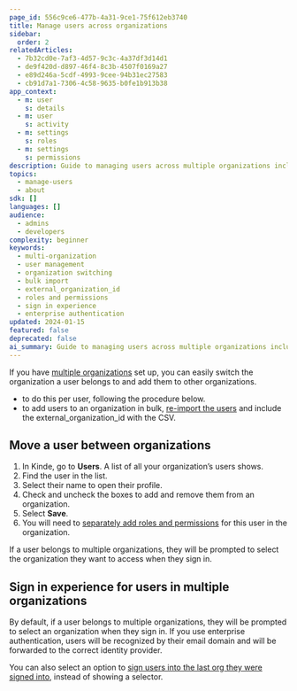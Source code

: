 ```yaml
---
page_id: 556c9ce6-477b-4a31-9ce1-75f612eb3740
title: Manage users across organizations
sidebar:
  order: 2
relatedArticles:
  - 7b32cd0e-7af3-4d57-9c3c-4a37df3d14d1
  - de9f420d-d897-46f4-8c3b-4507f0169a27
  - e89d246a-5cdf-4993-9cee-94b31ec27583
  - cb91d7a1-7306-4c58-9635-b0fe1b913b38
app_context:
  - m: user
    s: details
  - m: user
    s: activity
  - m: settings
    s: roles
  - m: settings
    s: permissions
description: Guide to managing users across multiple organizations including moving users between organizations, bulk operations, and sign-in experience for multi-org users.
topics:
  - manage-users
  - about
sdk: []
languages: []
audience:
  - admins
  - developers
complexity: beginner
keywords:
  - multi-organization
  - user management
  - organization switching
  - bulk import
  - external_organization_id
  - roles and permissions
  - sign in experience
  - enterprise authentication
updated: 2024-01-15
featured: false
deprecated: false
ai_summary: Guide to managing users across multiple organizations including moving users between organizations, bulk operations, and sign-in experience for multi-org users.
---
```


If you have [multiple organizations](/build/organizations/multi-tenancy-using-organizations/) set up, you can easily switch the organization a user belongs to and add them to other organizations.

- to do this per user, following the procedure below.
- to add users to an organization in bulk, [re-import the users](/manage-users/add-and-edit/import-users-in-bulk/) and include the external_organization_id with the CSV.

## **Move a user between organizations**

1. In Kinde, go to **Users**. A list of all your organization’s users shows.
2. Find the user in the list.
3. Select their name to open their profile.
4. Check and uncheck the boxes to add and remove them from an organization.
5. Select **Save**.
6. You will need to [separately add roles and permissions](/manage-users/roles-and-permissions/apply-roles-and-permissions-to-users/) for this user in the organization.

If a user belongs to multiple organizations, they will be prompted to select the organization they want to access when they sign in.

## Sign in experience for users in multiple organizations

By default, if a user belongs to multiple organizations, they will be prompted to select an organization when they sign in. If you use enterprise authentication, users will be recognized by their email domain and will be forwarded to the correct identity provider.

You can also select an option to [sign users into the last org they were signed into](/authenticate/manage-authentication/sign-in-to-last-org/), instead of showing a selector.
